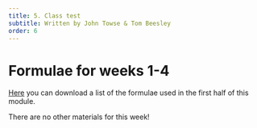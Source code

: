 ```yaml
---
title: 5. Class test
subtitle: Written by John Towse & Tom Beesley
order: 6
---
```


# Formulae for weeks 1-4

[Here](data/Week_5/121 Formulae Sheet (week1-5).pdf) you can download a list of the formulae used in the first half of this module.

There are no other materials for this week!
